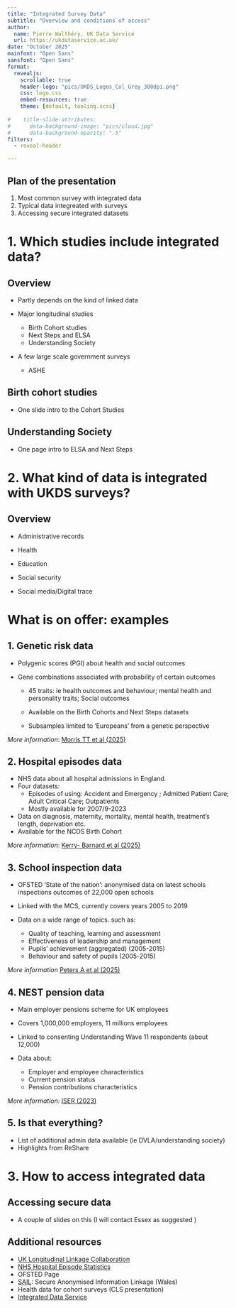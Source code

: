 ```yaml
---
title: "Integrated Survey Data"
subtitle: "Overview and conditions of access"
author: 
  name: Pierre Walthéry, UK Data Service
  url: https://ukdataservice.ac.uk/
date: "October 2025"
mainfont: "Open Sans"
sansfont: "Open Sans"
format: 
  revealjs:
    scrollable: true
    header-logo: "pics/UKDS_Logos_Col_Grey_300dpi.png"
    css: logo.css
    embed-resources: true
    theme: [default, tooling.scss]
 
#    title-slide-attributes:    
#      data-background-image: "pics/cloud.jpg"
#      data-background-opacity: ".5"
filters:
  - reveal-header

---
```


## Plan of the presentation

1. Most common survey  with integrated data
2. Typical data integreated with surveys
3. Accessing secure integrated datasets


# 1. Which studies include integrated data?

## Overview

- Partly depends on the kind of linked data
- Major longitudinal studies

  - Birth Cohort studies
  - Next Steps and ELSA
  - Understanding Society
  
- A few large scale government surveys

    - ASHE

## Birth cohort studies

- One slide intro to the Cohort Studies

## Understanding Society

- One page intro to ELSA and Next Steps

# 2. What kind of data is integrated with UKDS surveys?


## Overview 
 
 - Administrative records
 
  - Health
  - Education
  - Social security 
  
 - Social media/Digital trace

 

# What is on offer: examples

## 1. Genetic risk data

- Polygenic scores (PGI) about health and social outcomes
- Gene combinations associated with probability of certain outcomes  

  - 45 traits: ie health outcomes and behaviour; mental health and personality traits; Social outcomes
  
  - Available on the  Birth Cohorts and Next Steps datasets
  
  - Subsamples limited to 'Europeans' from a genetic perspective

:::  aside
  *More information*: [Morris TT et al (2025)](https://doc.ukdataservice.ac.uk/doc/9437/mrdoc/pdf/ukds_user_guide_cls_pgis.pdf) 
:::

## 2. Hospital episodes data

- NHS data about all hospital admissions in England. 
- Four datasets: 
  - Episodes of using: Accident and Emergency ; Admitted Patient Care; Adult Critical Care; Outpatients
  - Mostly available for 2007/9-2023
  
- Data on diagnosis, maternity, mortality, mental health, treatment’s length, deprivation etc.
- Available for the NCDS Birth Cohort 

::: aside
*More  information*: [Kerry- Barnard et al (2025)](https://doc.ukdataservice.ac.uk/doc/8697/mrdoc/pdf/ncds_hes_user_guide_2025_v3.pdf) 
::: 

## 3. School inspection data

- OFSTED 'State of the nation': anonymised data on latest schools inspections outcomes of 22,000 open schools
- Linked with the MCS, currently covers years 2005 to 2019
- Data on a wide range of topics. such as:

  - Quality of teaching, learning and assessment
  - Effectiveness of leadership and management
  - Pupils' achievement (aggregated) (2005-2015)
  - Behaviour and safety of pupils (2005-2015)

::: aside
*More information* [Peters A et al (2025)](https://doc.ukdataservice.ac.uk/doc/9436/mrdoc/pdf/mcs_ofsted_user_guide_v1.pdf)
:::

## 4. NEST pension data

- Main employer pensions scheme for UK employees 
- Covers 1,000,000 employers, 11 millions employees
- Linked to consenting Understanding Wave 11 respondents (about 12,000)
- Data about:

  - Employer and employee characteristics
  - Current pension status 
  - Pension contributions characteristics

::: aside
*More information: * [ISER (2023)](https://doc.ukdataservice.ac.uk/doc/9127/mrdoc/pdf/9127_user_guide.pdf)
::: 
## 5. Is that everything?

- List of additional admin data available (ie DVLA/understanding society)
- Highlights from ReShare

# 3. How to access integrated data

## Accessing secure data

- A couple of slides on this (I will contact Essex as suggested )



## Additional resources

- [UK Longitudinal Linkage Collaboration](https://explore.ukllc.ac.uk/)
- [NHS Hospital Episode Statistics](https://digital.nhs.uk/services/hospital-episode-statistics#:~:text=Hospital%20Episode%20Statistics%20(HES)%20is,at%20NHS%20hospitals%20in%20England.)
- OFSTED Page
- [SAIL](https://saildatabank.com/): Secure Anonymised Information Linkage (Wales)
- Health data for cohort surveys (CLS presentation)
- [Integrated Data Service](https://app.integrateddataservice.gov.uk/data-catalogue)
